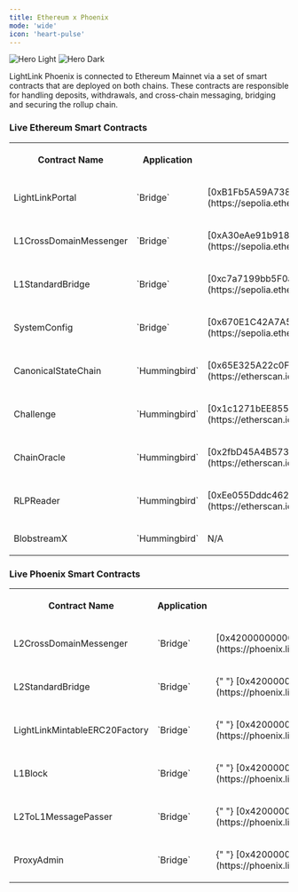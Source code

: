 ```yaml
---
title: Ethereum x Phoenix
mode: 'wide'
icon: 'heart-pulse'
---
```


<img className="block dark:hidden" src="/images/ethereum-x-phoenix-banner.svg" alt="Hero Light" />
<img className="hidden dark:block" src="/images/ethereum-x-phoenix-banner.svg" alt="Hero Dark" />

LightLink Phoenix is connected to Ethereum Mainnet via a set of smart contracts that are deployed on both chains. These contracts are responsible for handling deposits, withdrawals, and cross-chain messaging, bridging and securing the rollup chain.

### Live Ethereum Smart Contracts

<table
  style={{
    background: '#0d0d0d',
    color: '#ffffff',
    font: '15px',
    borderRadius: '8px',
  }}
>
  <tr
    style={{
      background: '#0d0d0d',
      color: '#0088cc',
      font: '11px;',
      width: '100%',
    }}
  >
    <th
      style={{
        width: '20%',
        padding: '0px 12px',
        borderTop: '1px solid #1c1c1c',
        borderRight: '1px solid #1c1c1c',
      }}
    >
      <p style={{ margin: '10px' }}>Contract Name</p>
    </th>
    <th
      style={{
        width: '20%',
        padding: '0px 12px',
        borderTop: '1px solid #1c1c1c',
        borderRight: '1px solid #1c1c1c',
      }}
    >
      <p style={{ margin: '10px' }}>Application</p>
    </th>
    <th
      style={{
        width: '20%',
        padding: '0px 12px',
        borderTop: '1px solid #1c1c1c',
      }}
    >
      <p style={{ margin: '10px' }}>Contract Address</p>
    </th>
  </tr>
  <tr style={{ background: '#141414', width: '100%' }}>
    <td
      style={{
        padding: '0px 12px',
        borderTop: '1px solid #1c1c1c',
        borderRight: '1px solid #1c1c1c',
        fontWeight: 'bolder',
      }}
    >
      <p style={{ margin: '0px' }}>LightLinkPortal</p>
    </td>
    <td
      style={{
        padding: '0px 12px',
        borderRight: '1px solid #1c1c1c',
        borderTop: '1px solid #1c1c1c',
      }}
    >
      <p style={{ margin: '0px' }}>`Bridge`</p>
    </td>
    <td
      style={{
        padding: '0px 12px',
        borderTop: '1px solid #1c1c1c',
      }}
    >
      <p style={{ margin: '10px' }}>
        [0xB1Fb5A59A738c2df565d79572b0D6f348aE7cADE](https://sepolia.etherscan.io/address/0xB1Fb5A59A738c2df565d79572b0D6f348aE7cADE)
      </p>
    </td>
  </tr>
  <tr style={{ background: '#121212', width: '100%' }}>
    <td
      style={{
        padding: '0px 12px',
        borderTop: '1px solid #1c1c1c',
        borderRight: '1px solid #1c1c1c',
        fontWeight: 'bolder',
      }}
    >
      <p style={{ margin: '0px' }}>L1CrossDomainMessenger</p>
    </td>
    <td
      style={{
        padding: '0px 12px',
        borderTop: '1px solid #1c1c1c',
        borderRight: '1px solid #1c1c1c',
        fontWeight: 'bolder',
      }}
    >
      <p style={{ margin: '0px' }}>`Bridge`</p>
    </td>
    <td
      style={{
        padding: '0px 12px',
        borderTop: '1px solid #1c1c1c',
      }}
    >
      <p style={{ margin: '10px' }}>
        [0xA30eAe91b9184Bb5e14b86Dd10d463F67c699C38](https://sepolia.etherscan.io/address/0xA30eAe91b9184Bb5e14b86Dd10d463F67c699C38)
      </p>
    </td>
  </tr>
  <tr style={{ background: '#141414', width: '100%' }}>
    <td
      style={{
        padding: '0px 12px',
        borderTop: '1px solid #1c1c1c',
        borderRight: '1px solid #1c1c1c',
        fontWeight: 'bolder',
      }}
    >
      <p style={{ margin: '0px' }}>L1StandardBridge</p>
    </td>
    <td
      style={{
        padding: '0px 12px',
        borderTop: '1px solid #1c1c1c',
        borderRight: '1px solid #1c1c1c',
      }}
    >
      <p style={{ margin: '0px' }}>`Bridge`</p>
    </td>
    <td
      style={{
        padding: '0px 12px',
        borderTop: '1px solid #1c1c1c',
      }}
    >
      <p style={{ margin: '10px' }}>
        [0xc7a7199bb5F0aA7B54eca90fC793Ec83E5683b0c](https://sepolia.etherscan.io/address/0xc7a7199bb5F0aA7B54eca90fC793Ec83E5683b0c)
      </p>
    </td>
  </tr>
  <tr style={{ background: '#121212', width: '100%' }}>
    <td
      style={{
        padding: '0px 12px',
        borderTop: '1px solid #1c1c1c',
        borderRight: '1px solid #1c1c1c',
        fontWeight: 'bolder',
      }}
    >
      <p style={{ margin: '0px' }}>SystemConfig</p>
    </td>
    <td
      style={{
        padding: '0px 12px',
        borderTop: '1px solid #1c1c1c',
        borderRight: '1px solid #1c1c1c',
        fontWeight: 'bolder',
      }}
    >
      <p style={{ margin: '0px' }}>`Bridge`</p>
    </td>
    <td
      style={{
        padding: '0px 12px',
        borderTop: '1px solid #1c1c1c',
      }}
    >
      <p style={{ margin: '10px' }}>
        [0x670E1C42A7A5962348138110E3ede3F422c10e2f](https://sepolia.etherscan.io/address/0x670E1C42A7A5962348138110E3ede3F422c10e2f)
      </p>
    </td>
  </tr>
  <tr style={{ background: '#121212', width: '100%' }}>
    <td
      style={{
        padding: '0px 12px',
        borderTop: '1px solid #1c1c1c',
        borderRight: '1px solid #1c1c1c',
        fontWeight: 'bolder',
      }}
    >
      <p style={{ margin: '0px' }}>CanonicalStateChain</p>
    </td>
    <td
      style={{
        padding: '0px 12px',
        borderTop: '1px solid #1c1c1c',
        borderRight: '1px solid #1c1c1c',
      }}
    >
      <p style={{ margin: '0px' }}>`Hummingbird`</p>
    </td>
    <td
      style={{
        padding: '0px 12px',
        borderTop: '1px solid #1c1c1c',
      }}
    >
      <p style={{ margin: '10px' }}>
        [0x65E325A22c0F519041db69F5693EbAc3b4AE71bE](https://etherscan.io/address/0x65E325A22c0F519041db69F5693EbAc3b4AE71bE)
      </p>
    </td>
  </tr>
  <tr style={{ background: '#141414', width: '100%' }}>
    <td
      style={{
        padding: '0px 12px',
        borderTop: '1px solid #1c1c1c',
        borderRight: '1px solid #1c1c1c',
        fontWeight: 'bolder',
      }}
    >
      <p style={{ margin: '0px' }}>Challenge</p>
    </td>
    <td
      style={{
        padding: '0px 12px',
        borderTop: '1px solid #1c1c1c',
        borderRight: '1px solid #1c1c1c',
      }}
    >
      <p style={{ margin: '0px' }}>`Hummingbird`</p>
    </td>
    <td
      style={{
        padding: '0px 12px',
        borderTop: '1px solid #1c1c1c',
      }}
    >
      <p style={{ margin: '10px' }}>
        [0x1c1271bEE8556918092dA9238FcC77ee8be4b5Cd](https://etherscan.io/address/0x1c1271bEE8556918092dA9238FcC77ee8be4b5Cd)
      </p>
    </td>
  </tr>
  <tr style={{ background: '#121212', width: '100%' }}>
    <td
      style={{
        padding: '0px 12px',
        borderTop: '1px solid #1c1c1c',
        borderRight: '1px solid #1c1c1c',
        fontWeight: 'bolder',
      }}
    >
      <p style={{ margin: '0px' }}>ChainOracle</p>
    </td>
    <td
      style={{
        padding: '0px 12px',
        borderTop: '1px solid #1c1c1c',
        borderRight: '1px solid #1c1c1c',
      }}
    >
      <p style={{ margin: '0px' }}>`Hummingbird`</p>
    </td>
    <td
      style={{
        padding: '0px 12px',
        borderTop: '1px solid #1c1c1c',
      }}
    >
      <p style={{ margin: '10px' }}>
        [0x2fbD45A4B57379492450c3D5a8fdcaD68336DB04](https://etherscan.io/address/0x2fbD45A4B57379492450c3D5a8fdcaD68336DB04)
      </p>
    </td>
  </tr>
  <tr style={{ background: '#141414', width: '100%' }}>
    <td
      style={{
        padding: '0px 12px',
        borderTop: '1px solid #1c1c1c',
        borderRight: '1px solid #1c1c1c',
        fontWeight: 'bolder',
      }}
    >
      <p style={{ margin: '0px' }}>RLPReader</p>
    </td>
    <td
      style={{
        padding: '0px 12px',
        borderTop: '1px solid #1c1c1c',
        borderRight: '1px solid #1c1c1c',
      }}
    >
      <p style={{ margin: '0px' }}>`Hummingbird`</p>
    </td>
    <td
      style={{
        padding: '0px 12px',
        borderTop: '1px solid #1c1c1c',
      }}
    >
      <p style={{ margin: '10px' }}>
        [0xEe055Dddc462e35521005e1b00FcEFd78E1fc9E2](https://etherscan.io/address/0xEe055Dddc462e35521005e1b00FcEFd78E1fc9E2)
      </p>
    </td>
  </tr>
  <tr style={{ background: '#121212', width: '100%' }}>
    <td
      style={{
        padding: '0px 12px',
        borderTop: '1px solid #1c1c1c',
        borderRight: '1px solid #1c1c1c',
        fontWeight: 'bolder',
      }}
    >
      <p style={{ margin: '0px' }}>BlobstreamX</p>
    </td>
    <td
      style={{
        padding: '0px 12px',
        borderTop: '1px solid #1c1c1c',
        borderRight: '1px solid #1c1c1c',
      }}
    >
      <p style={{ margin: '0px' }}>`Hummingbird`</p>
    </td>
    <td
      style={{
        padding: '0px 12px',
        borderTop: '1px solid #1c1c1c',
      }}
    >
      <p style={{ margin: '10px' }}>N/A</p>
    </td>
  </tr>
</table>

### Live Phoenix Smart Contracts

<table
  style={{
    background: "#0d0d0d",
    color: "#ffffff",
    font: "15px",
    borderRadius: "8px",
  }}
>
  <tr
    style={{
      background: "#0d0d0d",
      color: "#0088cc",
      font: "11px;",
      width: "100%",
    }}
  >
    <th
      style={{
        width: "20%",
        padding: "0px 12px",
        borderTop: "1px solid #1c1c1c",
        borderRight: "1px solid #1c1c1c",
      }}
    >
      <p style={{ margin: "10px" }}>Contract Name</p>
    </th>
    <th
      style={{
        width: "20%",
        padding: "0px 12px",
        borderTop: "1px solid #1c1c1c",
        borderRight: "1px solid #1c1c1c",
      }}
    >
      <p style={{ margin: "10px" }}>Application</p>
    </th>
    <th
      style={{
        width: "20%",
        padding: "0px 12px",
        borderTop: "1px solid #1c1c1c",
      }}
    >
      <p style={{ margin: "10px" }}>Contract Address</p>
    </th>
  </tr>
  <tr style={{ background: "#141414", width: "100%" }}>
    <td
      style={{
        padding: "0px 12px",
        borderTop: "1px solid #1c1c1c",
        borderRight: "1px solid #1c1c1c",
        fontWeight: "bolder",
      }}
    >
      <p style={{ margin: "0px" }}>L2CrossDomainMessenger</p>
    </td>
    <td
      style={{
        padding: "0px 12px",
        borderRight: "1px solid #1c1c1c",
        borderTop: "1px solid #1c1c1c",
      }}
    >
      <p style={{ margin: "0px" }}>`Bridge`</p>
    </td>
    <td
      style={{
        padding: "0px 12px",
        borderTop: "1px solid #1c1c1c",
      }}
    >
      <p style={{ margin: "10px" }}>
        [0x4200000000000000000000000000000000000007](https://phoenix.lightlink.io/address/0x4200000000000000000000000000000000000007)
      </p>
    </td>
  </tr>
  <tr style={{ background: "#121212", width: "100%" }}>
    <td
      style={{
        padding: "0px 12px",
        borderTop: "1px solid #1c1c1c",
        borderRight: "1px solid #1c1c1c",
        fontWeight: "bolder",
      }}
    >
      <p style={{ margin: "0px" }}>L2StandardBridge</p>
    </td>
    <td
      style={{
        padding: "0px 12px",
        borderTop: "1px solid #1c1c1c",
        borderRight: "1px solid #1c1c1c",
        fontWeight: "bolder",
      }}
    >
      <p style={{ margin: "0px" }}>`Bridge`</p>
    </td>
    <td
      style={{
        padding: "0px 12px",
        borderTop: "1px solid #1c1c1c",
      }}
    >
      <p style={{ margin: "10px" }}>
        {" "}
        [0x4200000000000000000000000000000000000010](https://phoenix.lightlink.io/address/0x4200000000000000000000000000000000000010)
      </p>
    </td>
  </tr>
  <tr style={{ background: "#141414", width: "100%" }}>
    <td
      style={{
        padding: "0px 12px",
        borderTop: "1px solid #1c1c1c",
        borderRight: "1px solid #1c1c1c",
        fontWeight: "bolder",
      }}
    >
      <p style={{ margin: "0px" }}>LightLinkMintableERC20Factory</p>
    </td>
    <td
      style={{
        padding: "0px 12px",
        borderTop: "1px solid #1c1c1c",
        borderRight: "1px solid #1c1c1c",
      }}
    >
      <p style={{ margin: "0px" }}>`Bridge`</p>
    </td>
    <td
      style={{
        padding: "0px 12px",
        borderTop: "1px solid #1c1c1c",
      }}
    >
      <p style={{ margin: "10px" }}>
        {" "}
        [0x4200000000000000000000000000000000000012](https://phoenix.lightlink.io/address/0x4200000000000000000000000000000000000012)
      </p>
    </td>
  </tr>
  <tr style={{ background: "#121212", width: "100%" }}>
    <td
      style={{
        padding: "0px 12px",
        borderTop: "1px solid #1c1c1c",
        borderRight: "1px solid #1c1c1c",
        fontWeight: "bolder",
      }}
    >
      <p style={{ margin: "0px" }}>L1Block</p>
    </td>
    <td
      style={{
        padding: "0px 12px",
        borderTop: "1px solid #1c1c1c",
        borderRight: "1px solid #1c1c1c",
        fontWeight: "bolder",
      }}
    >
      <p style={{ margin: "0px" }}>`Bridge`</p>
    </td>
    <td
      style={{
        padding: "0px 12px",
        borderTop: "1px solid #1c1c1c",
      }}
    >
      <p style={{ margin: "10px" }}>
        {" "}
        [0x4200000000000000000000000000000000000015](https://phoenix.lightlink.io/address/0x4200000000000000000000000000000000000015)
      </p>
    </td>
  </tr>
  <tr style={{ background: "#141414", width: "100%" }}>
    <td
      style={{
        padding: "0px 12px",
        borderTop: "1px solid #1c1c1c",
        borderRight: "1px solid #1c1c1c",
        fontWeight: "bolder",
      }}
    >
      <p style={{ margin: "0px" }}>L2ToL1MessagePasser</p>
    </td>
    <td
      style={{
        padding: "0px 12px",
        borderTop: "1px solid #1c1c1c",
        borderRight: "1px solid #1c1c1c",
      }}
    >
      <p style={{ margin: "0px" }}>`Bridge`</p>
    </td>
    <td
      style={{
        padding: "0px 12px",
        borderTop: "1px solid #1c1c1c",
      }}
    >
      <p style={{ margin: "10px" }}>
        {" "}
        [0x4200000000000000000000000000000000000016](https://phoenix.lightlink.io/address/0x4200000000000000000000000000000000000016)
      </p>
    </td>
  </tr>
  <tr style={{ background: "#121212", width: "100%" }}>
    <td
      style={{
        padding: "0px 12px",
        borderTop: "1px solid #1c1c1c",
        borderRight: "1px solid #1c1c1c",
        fontWeight: "bolder",
      }}
    >
      <p style={{ margin: "0px" }}>ProxyAdmin</p>
    </td>
    <td
      style={{
        padding: "0px 12px",
        borderTop: "1px solid #1c1c1c",
        borderRight: "1px solid #1c1c1c",
        fontWeight: "bolder",
      }}
    >
      <p style={{ margin: "0px" }}>`Bridge`</p>
    </td>
    <td
      style={{
        padding: "0px 12px",
        borderTop: "1px solid #1c1c1c",
      }}
    >
      <p style={{ margin: "10px" }}>
        {" "}
        [0x4200000000000000000000000000000000000018](https://phoenix.lightlink.io/address/0x4200000000000000000000000000000000000018)
      </p>
    </td>
  </tr>

</table>

